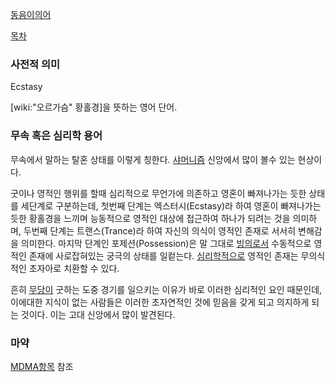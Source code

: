 [[동음이의어]]

[[목차]]
=== 사전적 의미 ===
Ecstasy

[wiki:"오르가슴" 황홀경]을 뜻하는 영어 단어.

=== 무속 혹은 심리학 용어 ===
무속에서 말하는 탈혼 상태를 이렇게 칭한다. [[샤머니즘]] 신앙에서 많이 볼수 있는 현상이다.

굿이나 영적인 행위를 할때 심리적으로 무언가에 의존하고 영혼이 빠져나가는 듯한 상태를 세단계로 구분하는데, 첫번째 단계는 엑스터시(Ecstasy)라 하여 영혼이 빠져나가는 듯한 황홀경을 느끼며 능동적으로 영적인 대상에 접근하여 하나가 되려는 것을 의미하며, 두번째 단계는 트랜스(Trance)라 하여 자신의 의식이 영적인 존재로 서서히 변해감을 의미한다. 마지막 단계인 포제션(Possession)은 말 그대로 [[빙의]]로서 수동적으로 영적인 존재에 사로잡혀있는 궁극의 상태를 일컽는다. [[심리학]]적으로 영적인 존재는 무의식적인 초자아로 치환할 수 있다.

흔히 [[무당]]이 굿하는 도중 경기를 일으키는 이유가 바로 이러한 심리적인 요인 때문인데, 이에대한 지식이 없는 사람들은 이러한 초자연적인 것에 믿음을 갖게 되고 의지하게 되는 것이다. 이는 고대 신앙에서 많이 발견된다.

=== 마약 ===
[[MDMA]]항목 참조

